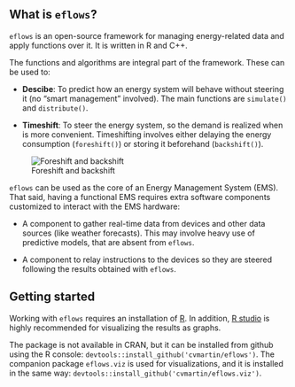 ## What is `eflows`?

`eflows` is an open-source framework for managing energy-related data and apply functions over it. It is written in R and C++.

The functions and algorithms are integral part of the framework. These can be used to:

- **Descibe**: To predict how an energy system will behave without steering it (no "smart management" involved). The main functions are `simulate()` and `distribute()`.

- **Timeshift**: To steer the energy system, so the demand is realized when is more convenient. Timeshifting involves either delaying the energy consumption (`foreshift()`) or storing it beforehand (`backshift()`).

![Foreshift and backshift](../../www/images/general/fore-backshift.png)

`eflows` can be used as the core of an Energy Management System (EMS). That said, having a functional EMS requires extra software components customized to interact with the EMS hardware: 

- A component to gather real-time data from devices and other data sources (like weather forecasts). This may involve heavy use of predictive models, that are absent from `eflows`.

- A component to relay instructions to the devices so they are steered following the results obtained with `eflows`.

## Getting started

Working with `eflows` requires an installation of [R](https://www.r-project.org/). In addition, [R studio](https://www.rstudio.com/) is highly recommended for visualizing the results as graphs.

The package is not available in CRAN, but it can be installed from github using the R console: ` devtools::install_github('cvmartin/eflows')`. The companion package `eflows.viz` is used for visualizations, and it is installed in the same way: `devtools::install_github('cvmartin/eflows.viz')`. 

